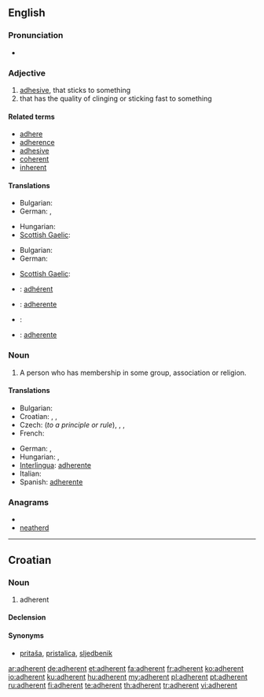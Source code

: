 ==English==

===Pronunciation===
* {{audio|en-us-adherent.ogg|Audio (US)}}

===Adjective===
{{en-adj}}

# [[adhesive]], that sticks to something
# that has the quality of clinging or sticking fast to something

====Related terms====
* [[adhere]]
* [[adherence]]
* [[adhesive]]
* [[coherent]]
* [[inherent]]

====Translations====
{{trans-top|adhesive}}
* Bulgarian: {{t|bg|лепкав}}
* German: {{t-|de|klebend}},  {{t+|de|anhaftend}}
{{trans-mid}}
* Hungarian: {{t|hu|ragadós}}
* [[Scottish Gaelic]]: {{t-|gd|leanmhainn|xs=Scottish Gaelic}}
{{trans-bottom}}

{{trans-top|that has the quality of clinging}}
* Bulgarian: {{t|bg|прилепнал}}
* German: {{t+|de|anhängend}}
{{trans-mid}}
* [[Scottish Gaelic]]: {{t-|gd|leanmhainn|xs=Scottish Gaelic}}
{{trans-bottom}}

{{checktrans-top}}
* {{ttbc|French}}: [[adhérent]]
* {{ttbc|Interlingua}}: [[adherente]]
{{checktrans-mid}}
* {{ttbc|Italian}}: {{t+|it|aderente}}
* {{ttbc|Spanish}}: [[adherente]]
{{checktrans-bottom}}

===Noun===
{{en-noun}}

# A person who has membership in some group, association or religion.

====Translations====
{{trans-top|a person who has membership in some group}}
* Bulgarian: {{t|bg|привърженик}}
* Croatian: {{t-|hr|adherent|m}}, {{t-|hr|sljedbenik|m}}, {{t-|hr|pristaša|m}}
* Czech: {{t-|cs|příznivec|m}} (''to a principle or rule''), {{t-|cs|stoupenec|m}}, {{t+|cs|člen}}, {{t|cs|přívrženec|m}}
* French: {{t+|fr|adhérent}}
{{trans-mid}}
* German: {{t+|de|Mitglied|n}}, {{t+|de|Anhänger|m}}
* Hungarian: {{t+|hu|tag}}, {{t|hu|követő}}
* [[Interlingua]]: [[adherente]]
* Italian: {{t+|it|aderente}}
* Spanish: [[adherente]]
{{trans-bottom}}

===Anagrams===
* {{alphagram|adeehnrt}}
* [[neatherd#English|neatherd]]

----

==Croatian==

===Noun===
{{hr-noun|g=m|adherenti}}

# adherent

====Declension====
{{hr-decl-noun
|adherent|adherenti
|adherenta|adherenata / adherenta
|adherentu|adherentima
|adherent|adherente
|adherente|adherenti
|adherentu|adherentima
|adherentom|adherentima
}}

====Synonyms====
* [[pritaša]], [[pristalica]], [[sljedbenik]]

[[ar:adherent]]
[[de:adherent]]
[[et:adherent]]
[[fa:adherent]]
[[fr:adherent]]
[[ko:adherent]]
[[io:adherent]]
[[ku:adherent]]
[[hu:adherent]]
[[my:adherent]]
[[pl:adherent]]
[[pt:adherent]]
[[ru:adherent]]
[[fi:adherent]]
[[te:adherent]]
[[th:adherent]]
[[tr:adherent]]
[[vi:adherent]]